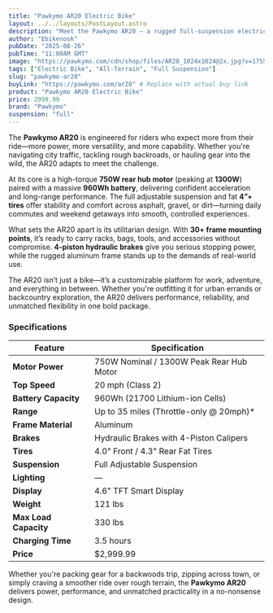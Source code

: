 ```yaml
---
title: "Pawkymo AR20 Electric Bike"
layout: ../../layouts/PostLayout.astro
description: "Meet the Pawkymo AR20 — a rugged full-suspension electric bike with 750W of power, hydraulic brakes, and extreme utility for on and off-road adventures."
author: "Ebikenook"
pubDate: "2025-08-26"
pubTime: "11:00AM GMT"
image: "https://pawkymo.com/cdn/shop/files/AR20_1024x1024@2x.jpg?v=1755067923" # Replace with real image URL
tags: ["Electric Bike", "All-Terrain", "Full Suspension"]
slug: "pawkymo-ar20"
buyLink: "https://pawkymo.com/ar20" # Replace with actual buy link
product: "Pawkymo AR20 Electric Bike"
price: 2999.99
brand: "Pawkymo"
suspension: "full"
---
```


The **Pawkymo AR20** is engineered for riders who expect more from their ride—more power, more versatility, and more capability. Whether you're navigating city traffic, tackling rough backroads, or hauling gear into the wild, the AR20 adapts to meet the challenge.

At its core is a high-torque **750W rear hub motor** (peaking at **1300W**) paired with a massive **960Wh battery**, delivering confident acceleration and long-range performance. The full adjustable suspension and fat **4”+ tires** offer stability and comfort across asphalt, gravel, or dirt—turning daily commutes and weekend getaways into smooth, controlled experiences.

What sets the AR20 apart is its utilitarian design. With **30+ frame mounting points**, it’s ready to carry racks, bags, tools, and accessories without compromise. **4-piston hydraulic brakes** give you serious stopping power, while the rugged aluminum frame stands up to the demands of real-world use.

The AR20 isn’t just a bike—it’s a customizable platform for work, adventure, and everything in between. Whether you're outfitting it for urban errands or backcountry exploration, the AR20 delivers performance, reliability, and unmatched flexibility in one bold package.

### Specifications

| **Feature**           | **Specification**                        |
| --------------------- | ---------------------------------------- |
| **Motor Power**       | 750W Nominal / 1300W Peak Rear Hub Motor |
| **Top Speed**         | 20 mph (Class 2)                         |
| **Battery Capacity**  | 960Wh (21700 Lithium-ion Cells)          |
| **Range**             | Up to 35 miles (Throttle-only @ 20mph)\* |
| **Frame Material**    | Aluminum                                 |
| **Brakes**            | Hydraulic Brakes with 4-Piston Calipers  |
| **Tires**             | 4.0" Front / 4.3" Rear Fat Tires         |
| **Suspension**        | Full Adjustable Suspension               |
| **Lighting**          | —                                        |
| **Display**           | 4.6" TFT Smart Display                   |
| **Weight**            | 121 lbs                                  |
| **Max Load Capacity** | 330 lbs                                  |
| **Charging Time**     | 3.5 hours                                |
| **Price**             | $2,999.99                                |

Whether you're packing gear for a backwoods trip, zipping across town, or simply craving a smoother ride over rough terrain, the **Pawkymo AR20** delivers power, performance, and unmatched practicality in a no-nonsense design.
